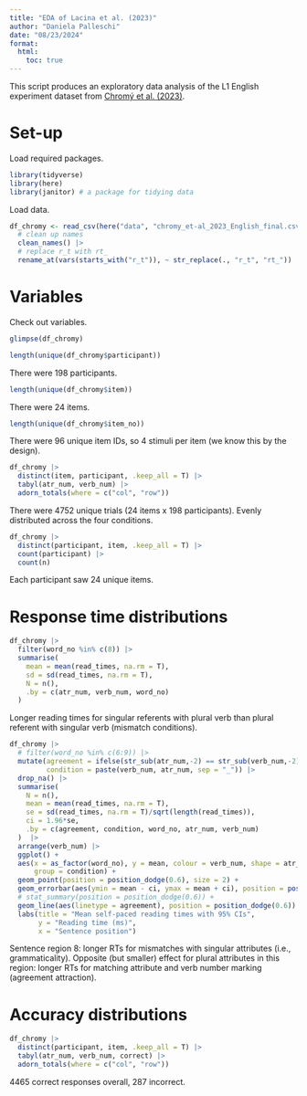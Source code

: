 ```yaml
---
title: "EDA of Lacina et al. (2023)"
author: "Daniela Palleschi"
date: "08/23/2024"
format:
  html:
    toc: true
---
```


This script produces an exploratory data analysis of the L1 English experiment dataset from [Chromý et al. (2023)](https://doi.org/10.5070/G6011235).

# Set-up

Load required packages.

```r
library(tidyverse)
library(here)
library(janitor) # a package for tidying data
```

Load data.

```r
df_chromy <- read_csv(here("data", "chromy_et-al_2023_English_final.csv")) |> 
  # clean up names
  clean_names() |>
  # replace r_t with rt_
  rename_at(vars(starts_with("r_t")), ~ str_replace(., "r_t", "rt_"))
```

# Variables

Check out variables.

```r
glimpse(df_chromy)
```

```r
length(unique(df_chromy$participant))
```

There were 198 participants.

```r
length(unique(df_chromy$item))
```

There were 24 items.

```r
length(unique(df_chromy$item_no))
```

There were 96 unique item IDs, so 4 stimuli per item (we know this by the design).

```r
df_chromy |> 
  distinct(item, participant, .keep_all = T) |> 
  tabyl(atr_num, verb_num) |> 
  adorn_totals(where = c("col", "row"))
```

There were 4752 unique trials (24 items x 198 participants). Evenly distributed across the four conditions.


```r
df_chromy |> 
  distinct(participant, item, .keep_all = T) |> 
  count(participant) |> 
  count(n)
```

Each participant saw 24 unique items.

# Response time distributions

```r
df_chromy |> 
  filter(word_no %in% c(8)) |> 
  summarise(
    mean = mean(read_times, na.rm = T),
    sd = sd(read_times, na.rm = T),
    N = n(),
    .by = c(atr_num, verb_num, word_no)
  )
```

Longer reading times for singular referents with plural verb than plural referent with singular verb (mismatch conditions).

```r
df_chromy |>
  # filter(word_no %in% c(6:9)) |> 
  mutate(agreement = ifelse(str_sub(atr_num,-2) == str_sub(verb_num,-2), "agree", "disagree"),
         condition = paste(verb_num, atr_num, sep = "_")) |> 
  drop_na() |>
  summarise(
    N = n(),
    mean = mean(read_times, na.rm = T),
    se = sd(read_times, na.rm = T)/sqrt(length(read_times)),
    ci = 1.96*se,
    .by = c(agreement, condition, word_no, atr_num, verb_num)
  )  |> 
  arrange(verb_num) |> 
  ggplot() +
  aes(x = as_factor(word_no), y = mean, colour = verb_num, shape = atr_num,
      group = condition) +
  geom_point(position = position_dodge(0.6), size = 2) +
  geom_errorbar(aes(ymin = mean - ci, ymax = mean + ci), position = position_dodge(0.6), width = .4) +
  # stat_summary(position = position_dodge(0.6)) +
  geom_line(aes(linetype = agreement), position = position_dodge(0.6)) +
  labs(title = "Mean self-paced reading times with 95% CIs",
       y = "Reading time (ms)",
       x = "Sentence position")
```

Sentence region 8: longer RTs for mismatches with singular attributes (i.e., grammaticality). Opposite (but smaller) effect for plural attributes in this region: longer RTs for matching attribute and verb number marking (agreement attraction).

# Accuracy distributions

```r
df_chromy |> 
  distinct(participant, item, .keep_all = T) |> 
  tabyl(atr_num, verb_num, correct) |> 
  adorn_totals(where = c("col", "row"))
```

4465 correct responses overall, 287 incorrect.






